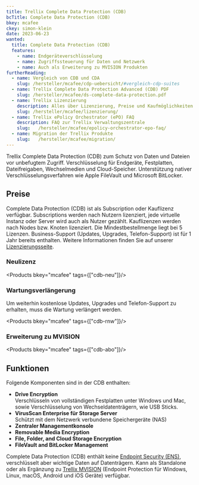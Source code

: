 ```yaml
---
title: Trellix Complete Data Protection (CDB)
bcTitle: Complete Data Protection (CDB)
bkey: mcafee
ckey: simon-klein
date: 2023-06-23
wanted:
  title: Complete Data Protection (CDB)
  features:
    - name: Endgeräteverschlüsselung
    - name: Zugriffssteuerung für Daten und Netzwerk
    - name: Auch als Erweiterung zu MVISION Produkten
furtherReading:
  - name: Vergleich von CDB und CDA
    slug: /hersteller/mcafee/cdp-uebersicht/#vergleich-cdp-suites
  - name: Trellix Complete Data Protection Advanced (CDB) PDF
    slug: /hersteller/mcafee/ds-complete-data-protection.pdf
  - name: Trellix Lizenzierung
    description: Alles über Lizenzierung, Preise und Kaufmöglichkeiten. Mit vielen Tipps und Beispielen.
    slug: /hersteller/mcafee/lizenzierung/
  - name: Trellix ePolicy Orchestrator (ePO) FAQ
    description: FAQ zur Trellix Verwaltungszentrale
    slug:   /hersteller/mcafee/epolicy-orchestrator-epo-faq/
  - name: Migration der Trellix Produkte
    slug:   /hersteller/mcafee/migration/
---
```




<Intro>

Trellix Complete Data Protection (CDB) zum Schutz von Daten und Dateien vor unbefugtem Zugriff. Verschlüsselung für Endgeräte, Festplatten, Dateifreigaben, Wechselmedien und Cloud-Speicher. Unterstützung nativer Verschlüsselungsverfahren wie Apple FileVault und Microsoft BitLocker.


</Intro>

<TOC />


## Preise

Complete Data Protection (CDB) ist als Subscription oder Kauflizenz verfügbar. Subscriptions werden nach Nutzern lizenziert, jede virtuelle Instanz oder Server wird auch als Nutzer gezählt. Kauflizenzen werden nach Nodes bzw. Knoten lizenziert. Die Mindestbestellmenge liegt bei 5 Lizenzen. Business-Support (Updates, Upgrades, Telefon-Support) ist für 1 Jahr bereits enthalten. Weitere Informationen finden Sie auf unserer [Lizenzierungsseite](/hersteller/mcafee/lizenzierung/).

### Neulizenz

<Products bkey="mcafee" tags={["cdb-neu"]}/>


### Wartungsverlängerung

Um weiterhin kostenlose Updates, Upgrades und Telefon-Support zu erhalten, muss die Wartung verlängert werden.


<Products bkey="mcafee" tags={["cdb-rnw"]}/>


### Erweiterung zu MVISION

<Products bkey="mcafee" tags={["cdb-abo"]}/>

## Funktionen

Folgende Komponenten sind in der CDB enthalten:

-  **Drive Encryption** <br />
Verschlüsseln von vollständigen Festplatten unter Windows und Mac, sowie Verschlüsselung von Wechseldatenträgern, wie USB Sticks.
-  **VirusScan Enterprise für Storage Server** <br />
Schützt mit dem Netzwerk verbundene Speichergeräte (NAS)
- **Zentraler Managementkonsole**
- **Removable Media Encryption**
- **File, Folder, and Cloud Storage Encryption**
- **FileVault and BitLocker Management**

<Info>

Complete Data Protection (CDB) enthält keine [Endpoint Security (ENS)](/hersteller/mcafee/endpoint-security/), verschlüsselt aber wichtige Daten auf Datenträgern. Kann als Standalone oder als Ergänzung zu [Trellix MVISION](/hersteller/mcafee/mvision/) (Endpoint Protection für Windows, Linux, macOS, Android und iOS Geräte) verfügbar.

</Info>
